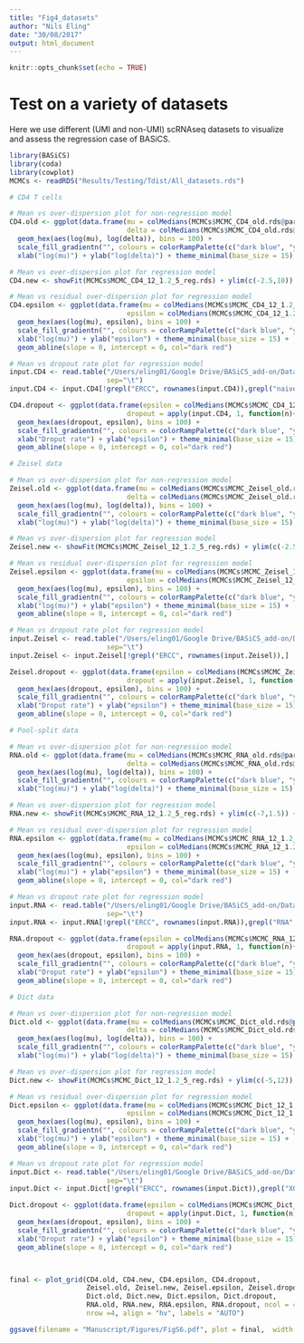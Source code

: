 ```yaml
---
title: "Fig4_datasets"
author: "Nils Eling"
date: "30/08/2017"
output: html_document
---
```


```r
knitr::opts_chunk$set(echo = TRUE)
```

# Test on a variety of datasets

Here we use different (UMI and non-UMI) scRNAseq datasets to visualize and assess the regression case of BASiCS.

```r
library(BASiCS)
library(coda)
library(cowplot)
MCMCs <- readRDS("Results/Testing/Tdist/All_datasets.rds")

# CD4 T cells

# Mean vs over-dispersion plot for non-regression model
CD4.old <- ggplot(data.frame(mu = colMedians(MCMCs$MCMC_CD4_old.rds@parameters$mu),
                             delta = colMedians(MCMCs$MCMC_CD4_old.rds@parameters$delta))) + 
  geom_hex(aes(log(mu), log(delta)), bins = 100) +
  scale_fill_gradientn("", colours = colorRampPalette(c("dark blue", "yellow", "dark red"))(100), guide=FALSE) +
  xlab("log(mu)") + ylab("log(delta)") + theme_minimal(base_size = 15) + ylim(c(-2.5,10)) + xlim(c(-2.5, 13))

# Mean vs over-dispersion plot for regression model
CD4.new <- showFit(MCMCs$MCMC_CD4_12_1.2_5_reg.rds) + ylim(c(-2.5,10)) + xlim(c(-2.5, 13))

# Mean vs residual over-dispersion plot for regression model
CD4.epsilon <- ggplot(data.frame(mu = colMedians(MCMCs$MCMC_CD4_12_1.2_5_reg.rds@parameters$mu),
                             epsilon = colMedians(MCMCs$MCMC_CD4_12_1.2_5_reg.rds@parameters$epsilon))) + 
  geom_hex(aes(log(mu), epsilon), bins = 100) +
  scale_fill_gradientn("", colours = colorRampPalette(c("dark blue", "yellow", "dark red"))(100), guide=FALSE) +
  xlab("log(mu)") + ylab("epsilon") + theme_minimal(base_size = 15) + 
  geom_abline(slope = 0, intercept = 0, col="dark red")

# Mean vs dropout rate plot for regression model
input.CD4 <- read.table("/Users/eling01/Google Drive/BASiCS_add-on/Data/Test_Data/CD4_NaiveActiveYoungB6.txt",
                        sep="\t")
input.CD4 <- input.CD4[!grepl("ERCC", rownames(input.CD4)),grepl("naive", colnames(input.CD4))]

CD4.dropout <- ggplot(data.frame(epsilon = colMedians(MCMCs$MCMC_CD4_12_1.2_5_reg.rds@parameters$epsilon),
                             dropout = apply(input.CD4, 1, function(n){length(which(n == 0))/length(n)}))) + 
  geom_hex(aes(dropout, epsilon), bins = 100) +
  scale_fill_gradientn("", colours = colorRampPalette(c("dark blue", "yellow", "dark red"))(100), guide=FALSE) +
  xlab("Droput rate") + ylab("epsilon") + theme_minimal(base_size = 15) + 
  geom_abline(slope = 0, intercept = 0, col="dark red")

# Zeisel data

# Mean vs over-dispersion plot for non-regression model
Zeisel.old <- ggplot(data.frame(mu = colMedians(MCMCs$MCMC_Zeisel_old.rds@parameters$mu),
                             delta = colMedians(MCMCs$MCMC_Zeisel_old.rds@parameters$delta))) + 
  geom_hex(aes(log(mu), log(delta)), bins = 100) +
  scale_fill_gradientn("", colours = colorRampPalette(c("dark blue", "yellow", "dark red"))(100), guide=FALSE) +
  xlab("log(mu)") + ylab("log(delta)") + theme_minimal(base_size = 15) + ylim(c(-2.5,7)) + xlim(c(-2.5, 8))

# Mean vs over-dispersion plot for regression model
Zeisel.new <- showFit(MCMCs$MCMC_Zeisel_12_1.2_5_reg.rds) + ylim(c(-2.5,7)) + xlim(c(-2.5, 8))

# Mean vs residual over-dispersion plot for regression model
Zeisel.epsilon <- ggplot(data.frame(mu = colMedians(MCMCs$MCMC_Zeisel_12_1.2_5_reg.rds@parameters$mu),
                             epsilon = colMedians(MCMCs$MCMC_Zeisel_12_1.2_5_reg.rds@parameters$epsilon))) + 
  geom_hex(aes(log(mu), epsilon), bins = 100) +
  scale_fill_gradientn("", colours = colorRampPalette(c("dark blue", "yellow", "dark red"))(100), guide=FALSE) +
  xlab("log(mu)") + ylab("epsilon") + theme_minimal(base_size = 15) + 
  geom_abline(slope = 0, intercept = 0, col="dark red")

# Mean vs dropout rate plot for regression model
input.Zeisel <- read.table("/Users/eling01/Google Drive/BASiCS_add-on/Data/Test_Data/microglia_Zeisel.txt",
                        sep="\t")
input.Zeisel <- input.Zeisel[!grepl("ERCC", rownames(input.Zeisel)),]

Zeisel.dropout <- ggplot(data.frame(epsilon = colMedians(MCMCs$MCMC_Zeisel_12_1.2_5_reg.rds@parameters$epsilon),
                             dropout = apply(input.Zeisel, 1, function(n){length(which(n == 0))/length(n)}))) + 
  geom_hex(aes(dropout, epsilon), bins = 100) +
  scale_fill_gradientn("", colours = colorRampPalette(c("dark blue", "yellow", "dark red"))(100), guide=FALSE) +
  xlab("Droput rate") + ylab("epsilon") + theme_minimal(base_size = 15) + 
  geom_abline(slope = 0, intercept = 0, col="dark red")

# Pool-split data

# Mean vs over-dispersion plot for non-regression model
RNA.old <- ggplot(data.frame(mu = colMedians(MCMCs$MCMC_RNA_old.rds@parameters$mu),
                             delta = colMedians(MCMCs$MCMC_RNA_old.rds@parameters$delta))) + 
  geom_hex(aes(log(mu), log(delta)), bins = 100) +
  scale_fill_gradientn("", colours = colorRampPalette(c("dark blue", "yellow", "dark red"))(100), guide=FALSE) +
  xlab("log(mu)") + ylab("log(delta)") + theme_minimal(base_size = 15) + ylim(c(-7,1.5)) + xlim(c(0, 10))

# Mean vs over-dispersion plot for regression model
RNA.new <- showFit(MCMCs$MCMC_RNA_12_1.2_5_reg.rds) + ylim(c(-7,1.5)) + xlim(c(0, 10))

# Mean vs residual over-dispersion plot for regression model
RNA.epsilon <- ggplot(data.frame(mu = colMedians(MCMCs$MCMC_RNA_12_1.2_5_reg.rds@parameters$mu),
                             epsilon = colMedians(MCMCs$MCMC_RNA_12_1.2_5_reg.rds@parameters$epsilon))) + 
  geom_hex(aes(log(mu), epsilon), bins = 100) +
  scale_fill_gradientn("", colours = colorRampPalette(c("dark blue", "yellow", "dark red"))(100), guide=FALSE) +
  xlab("log(mu)") + ylab("epsilon") + theme_minimal(base_size = 15) + 
  geom_abline(slope = 0, intercept = 0, col="dark red")

# Mean vs dropout rate plot for regression model
input.RNA <- read.table("/Users/eling01/Google Drive/BASiCS_add-on/Data/Test_Data/PoolSplit.txt",
                        sep="\t")
input.RNA <- input.RNA[!grepl("ERCC", rownames(input.RNA)),grepl("RNA", colnames(input.RNA))]

RNA.dropout <- ggplot(data.frame(epsilon = colMedians(MCMCs$MCMC_RNA_12_1.2_5_reg.rds@parameters$epsilon),
                             dropout = apply(input.RNA, 1, function(n){length(which(n == 0))/length(n)}))) + 
  geom_hex(aes(dropout, epsilon), bins = 100) +
  scale_fill_gradientn("", colours = colorRampPalette(c("dark blue", "yellow", "dark red"))(100), guide=FALSE) +
  xlab("Droput rate") + ylab("epsilon") + theme_minimal(base_size = 15) + 
  geom_abline(slope = 0, intercept = 0, col="dark red")

# Dict data

# Mean vs over-dispersion plot for non-regression model
Dict.old <- ggplot(data.frame(mu = colMedians(MCMCs$MCMC_Dict_old.rds@parameters$mu),
                             delta = colMedians(MCMCs$MCMC_Dict_old.rds@parameters$delta))) + 
  geom_hex(aes(log(mu), log(delta)), bins = 100) +
  scale_fill_gradientn("", colours = colorRampPalette(c("dark blue", "yellow", "dark red"))(100), guide=FALSE) +
  xlab("log(mu)") + ylab("log(delta)") + theme_minimal(base_size = 15) + ylim(c(-5,12)) + xlim(c(-3, 17))

# Mean vs over-dispersion plot for regression model
Dict.new <- showFit(MCMCs$MCMC_Dict_12_1.2_5_reg.rds) + ylim(c(-5,12)) + xlim(c(-3, 17))

# Mean vs residual over-dispersion plot for regression model
Dict.epsilon <- ggplot(data.frame(mu = colMedians(MCMCs$MCMC_Dict_12_1.2_5_reg.rds@parameters$mu),
                             epsilon = colMedians(MCMCs$MCMC_Dict_12_1.2_5_reg.rds@parameters$epsilon))) + 
  geom_hex(aes(log(mu), epsilon), bins = 100) +
  scale_fill_gradientn("", colours = colorRampPalette(c("dark blue", "yellow", "dark red"))(100), guide=FALSE) +
  xlab("log(mu)") + ylab("epsilon") + theme_minimal(base_size = 15) + 
  geom_abline(slope = 0, intercept = 0, col="dark red")

# Mean vs dropout rate plot for regression model
input.Dict <- read.table("/Users/eling01/Google Drive/BASiCS_add-on/Data/Test_Data/Dictyostelium.txt",
                        sep="\t")
input.Dict <- input.Dict[!grepl("ERCC", rownames(input.Dict)),grepl("X0h", colnames(input.Dict))]

Dict.dropout <- ggplot(data.frame(epsilon = colMedians(MCMCs$MCMC_Dict_12_1.2_5_reg.rds@parameters$epsilon),
                             dropout = apply(input.Dict, 1, function(n){length(which(n == 0))/length(n)}))) + 
  geom_hex(aes(dropout, epsilon), bins = 100) +
  scale_fill_gradientn("", colours = colorRampPalette(c("dark blue", "yellow", "dark red"))(100), guide=FALSE) +
  xlab("Droput rate") + ylab("epsilon") + theme_minimal(base_size = 15) + 
  geom_abline(slope = 0, intercept = 0, col="dark red")



final <- plot_grid(CD4.old, CD4.new, CD4.epsilon, CD4.dropout, 
                   Zeisel.old, Zeisel.new, Zeisel.epsilon, Zeisel.dropout, 
                   Dict.old, Dict.new, Dict.epsilon, Dict.dropout, 
                   RNA.old, RNA.new, RNA.epsilon, RNA.dropout, ncol = 4,
                   nrow =4, align = "hv", labels = "AUTO")

ggsave(filename = "Manuscript/Figures/FigS6.pdf", plot = final,  width = 15, height = 27, dpi=600)
```
